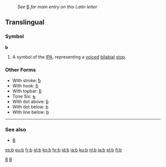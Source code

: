 :''See'' [[B]] ''for main entry on this Latin letter''
==Translingual==

===Symbol===
'''b'''
# A symbol of the [[IPA]], representing a [[voiced]] [[bilabial]] [[stop]].

===Other Forms===
*With stroke: [[ƀ]]
*With hook: [[ɓ]]
*With topbar: [[ƃ]]
*Tone Six: [[ƅ]]
*With dot above: [[ḃ]]
*With dot below: [[ḅ]]
*With line below: [[ḇ]]

----
===See also===
*[[B]]

[[Category:Latin letters|B]]
[[Category:IPA symbols|B]]

[[es:b]]
[[eu:b]]
[[fr:b]]
[[gl:b]]
[[ko:b]]
[[hr:b]]
[[id:b]]
[[ia:b]]
[[ku:b]]
[[nl:b]]
[[ja:b]]
[[pl:b]]
[[fi:b]]